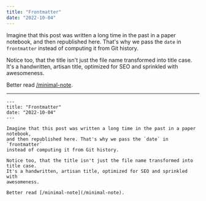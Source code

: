 ```yaml
---
title: "Frontmatter"
date: "2022-10-04"
---
```


Imagine that this post was written a long time in the past in a paper notebook,
and then republished here. That's why we pass the `date` in `frontmatter`
instead of computing it from Git history.

Notice too, that the title isn't just the file name transformed into title case.
It's a handwritten, artisan title, optimized for SEO and sprinkled with
awesomeness.

Better read [/minimal-note](/features/minimal-note).

---

```mdx
---
title: "Frontmatter"
date: "2022-10-04"
---

Imagine that this post was written a long time in the past in a paper notebook,
and then republished here. That's why we pass the `date` in `frontmatter`
instead of computing it from Git history.

Notice too, that the title isn't just the file name transformed into title case.
It's a handwritten, artisan title, optimized for SEO and sprinkled with
awesomeness.

Better read [/minimal-note](/minimal-note).
```
